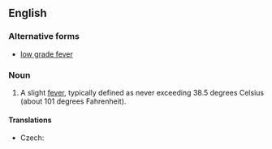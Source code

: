 ==English==
{{wikipedia}}

===Alternative forms===
* [[low grade fever]]

===Noun===
{{en-noun|sg=[[low]]-[[grade]] [[fever]]}}

# {{medicine}} A slight [[fever]], typically defined as never exceeding 38.5 degrees Celsius (about 101 degrees Fahrenheit).

====Translations====
{{trans-top|slight fever}}
* Czech: {{t-|cs|subfebrilie|f}}
{{trans-mid}}
{{trans-bottom}}